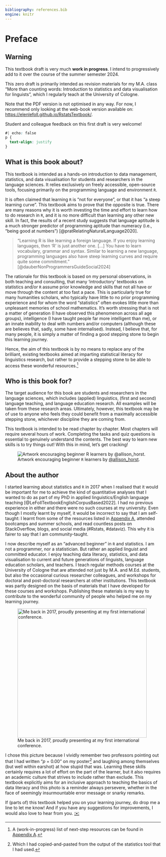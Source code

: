```yaml
---
bibliography: references.bib
engine: knitr
---
```


# Preface {.unnumbered}

::: callout-warning
## Warning

This textbook draft is very much **work in progress**. I intend to progressively add to it over the course of the summer semester 2024.

This zero draft is primarily intended as revision materials for my M.A. class "More than counting words: Introduction to statistics and data visualisation for linguists", which I regularly teach at the University of Cologne.

Note that the PDF version is not optimised in any way. For now, I recommend only looking at the web-book version available on: <https://elenlefoll.github.io/RstatsTextbook/>.

Student and colleague feedback on this first draft is very welcome!
:::

```css
#| echo: false
p {
  text-align: justify
}
```

## What is this book about?

This textbook is intended as a hands-on introduction to data management, statistics, and data visualisation for students and researchers in the language sciences. It relies exclusively on freely accessible, open-source tools, focusing primarily on the programming language and environment `R`.

It is often claimed that learning `R` is "not for everyone", or that it has "a steep learning curve". This textbook aims to prove that the opposite is true. There are many reasons why it is worth investing the time and effort to learn how to do research in `R`, and it is no more difficult than learning any other new skill. In fact, the results of a recent study suggests that language aptitude is a much stronger predictor of programming aptitude than numeracy (i.e., "being good at numbers") [@pratRelatingNaturalLanguage2020].

> "Learning R is like learning a foreign language. If you enjoy learning languages, then ‘R’ is just another one. \[...\] You have to learn vocabulary, grammar and syntax. Similar to learning a new language, programming languages also have steep learning curves and require quite some commitment." [@dauberNonProgrammersGuideSocial2024]

The rationale for this textbook is based on my personal observations, in both teaching and consulting, that many 'introductory' textbooks on statistics and/or `R` assume prior knowledge and skills that not all have or move through the content at too fast a pace. This is particularly true for many humanities scholars, who typically have little to no prior programming experience and for whom the word "statistics" often evokes little more than unpleasant memories of school mathematics. It's worth stressing that is not a matter of generation (I have observed this phenomenon across all age groups), intelligence (I have taught people far more intelligent than me), or an innate inability to deal with numbers and/or computers (although these are believes that, sadly, some have internalised). Instead, I believe that, for many people, it is simply a matter of finding a good stepping stone to begin this learning journey.

Hence, the aim of this textbook is by no means to replace any of the brilliant, existing textbooks aimed at imparting statistical literacy for linguistics research, but rather to provide a stepping stone to be able to access these wonderful resources.[^index-1]

[^index-1]: A (work-in-progress) list of next-step resources can be found in [Appendix A](https://elenlefoll.github.io/RstatsTextbook/FurtherResources.html).

## Who is this book for? {.unnumbered}

The target audience for this book are students and researchers in the language sciences, which includes (applied) linguistics, (first and second) language teaching, and language education research. All examples will be taken from these research areas. Ultimately, however, this textbook may be of use to anyone who feels they could benefit from a maximally accessible stepping stone, whichever discipline they are coming from.

This textbook is intended to be read chapter by chapter. Most chapters will require several hours of work. Completing the tasks and quiz questions is essential to genuinely understand the contents. The best way to learn new skills is to try things out! With this in mind, let's get cracking!

![Artwork encouraging beginner `R` learners by [\@allison_horst](https://allisonhorst.com/allison-horst).](images/RLearnersWeBelieve.png){#fig-WeBelieveinYou fig-alt="Header text saying 'R learners' above five friendly-looking monsters holding up signs that together read “we believe in you.”"}

## About the author

I started learning about statistics and `R` in 2017 when I realised that it would be important for me to achieve the kind of quantitative analyses that I wanted to do as part of my PhD in applied linguistics/English language teaching [@LeFollTextbookEnglishCorpusBased2022]. I had no previous experience in either and there were no such courses at my university. Even though I mostly learnt by myself, it would be incorrect to say that I am self-taught: I learnt from some of the resources listed in [Appendix A](#sec-AppendixA), attended bootcamps and summer schools, and read countless posts on StackOverflow, blogs, and social media (#Rstats, #dataviz). This why it is fairer to say that I am community-taught.

I now describe myself as an "advanced beginner" in `R` and statistics. I am not a programmer, nor a statistician. But rather an applied linguist and committed educator. I enjoy teaching data literacy, statistics, and data visualisation to current and future generations of linguists, language education scholars, and teachers. I teach regular methods courses at the University of Cologne that are attended not just by M.A. and M.Ed. students, but also the occasional curious researcher colleagues, and workshops for doctoral and post-doctoral researchers at other institutions. This textbook was partly designed on the basis of materials that I have developed for these courses and workshops. Publishing these materials is my way to contribute to the wonderful community of people who helped me on my learning journey.

![Me back in 2017, proudly presenting at my first international conference.](images/CL2017_6.jpeg){fig-alt="Photo of a white woman with glasses in her 30s smiling, wearing a floral top and a conference badge. She is standing in front of an academic poster entitled: Textbook English: A Corpus-Based Analysis of Language Use in EFL Textbooks." width="418"}

I chose this picture because I vividly remember two professors pointing out that I had written "*p* = 0.00" on my poster[^index-2] and laughing among themselves (but well within earshot) at how stupid that was. Learning these skills certainly requires a lot of effort on the part of the learner, but it also requires an academic culture that strives to include rather than exclude. This textbook explicitly aims for an inclusive approach to teaching the basics of data literacy and this photo is a reminder always persevere, whether in the face of seemingly insurmountable error message or snarky remarks.

[^index-2]: Which I had copied-and-pasted from the output of the statistics tool that I had used.

If (parts of) this textbook helped you on your learning journey, do drop me a line to let me know! And if you have any suggestions for improvements, I would also love to hear from you. [✉️](mailto:elefoll@uni-koeln.de)
